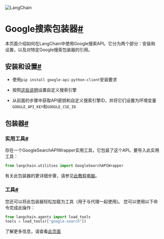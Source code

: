 

<Head>
  <script>
    {
      `(function() {
         var _hmt = _hmt || [];
(function() {
  var hm = document.createElement("script");
  hm.src = "https://hm.baidu.com/hm.js?e60fb290e204e04c5cb6f79b0ac1e697";
  var s = document.getElementsByTagName("script")[0]; 
  s.parentNode.insertBefore(hm, s);
})();
       })();`
    }
  </script>
</Head>

![LangChain](https://pica.zhimg.com/50/v2-56e8bbb52aa271012541c1fe1ceb11a2_r.gif)


Google搜索包装器[#](#google-search-wrapper "此标题的永久链接")
=================================================

本页面介绍如何在LangChain中使用Google搜索API。它分为两个部分：安装和设置，以及对特定Google搜索包装器的引用。

安装和设置[#](#installation-and-setup "此标题的永久链接")
--------------------------------------------

* 使用`pip install google-api-python-client`安装要求

* 按照[这些说明](https://stackoverflow.com/questions/37083058/programmatically-searching-google-in-python-using-custom-search)设置自定义搜索引擎

* 从前面的步骤中获取API密钥和自定义搜索引擎ID，并将它们设置为环境变量`GOOGLE_API_KEY`和`GOOGLE_CSE_ID`

包装器[#](#wrappers "此标题的永久链接")
----------------------------

### 实用工具[#](#utility "此标题的永久链接")

存在一个GoogleSearchAPIWrapper实用工具，它包装了这个API。要导入此实用工具：

```  python
from langchain.utilities import GoogleSearchAPIWrapper

```

有关此包装器的更详细步骤，请参见[此教程电脑](../modules/agents/tools/examples/google_search)。

### 工具[#](#tool "此标题的永久链接")

您还可以将此包装器轻松加载为工具（用于与代理一起使用)。
您可以使用以下命令完成此操作：

```  python
from langchain.agents import load_tools
tools = load_tools(["google-search"])

```

了解更多信息，请查看[此页面](../modules/agents/tools/getting_started)

